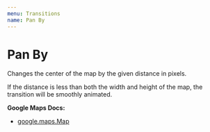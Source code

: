 ```yaml
---
menu: Transitions
name: Pan By
---
```



# Pan By

Changes the center of the map by the given distance in pixels.

If the distance is less than both the width and height of the map, the transition will be smoothly animated.

**Google Maps Docs:**

- [google.maps.Map](https://developers.google.com/maps/documentation/javascript/reference#Map)

<Playground>
  <GoogleMap
    zoom={8}
    maps={google.maps}
    style={{ height: '320px' }}
    center={{ lat: 36.964, lng: -122.015 }}
  >
    <PanBy offset={{ x: 0, y: 0 }} />
  </GoogleMap>
</Playground>

<PropsTable of={PanBy} />
